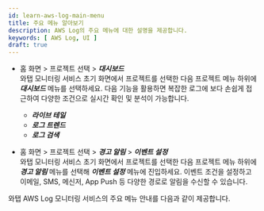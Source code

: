 ```yaml
---
id: learn-aws-log-main-menu
title: 주요 메뉴 알아보기
description: AWS Log의 주요 메뉴에 대한 설명을 제공합니다.
keywords: [ AWS Log, UI ]
draft: true
---
```


* 홈 화면 > 프로젝트 선택 > ***대시보드***  
  와탭 모니터링 서비스 초기 화면에서 프로젝트를 선택한 다음 프로젝트 메뉴 하위에 ***대시보드*** 메뉴를 선택하세요. 다음 기능을 활용하면 복잡한 로그에 보다 손쉽게 접근하여 다양한 조건으로 실시간 확인 및 분석이 가능합니다. 
  * ***라이브 테일***
  * ***로그 트렌드***
  * ***로그 검색***
  

* 홈 화면 > 프로젝트 선택 > ***경고 알림*** > ***이벤트 설정***  
  와탭 모니터링 서비스 초기 화면에서 프로젝트를 선택한 다음 프로젝트 메뉴 하위에 ***경고 알림*** 메뉴를 선택해 ***이벤트 설정*** 메뉴에 진입하세요. 이벤트 조건을 설정하고 이메일, SMS, 메신저, App Push 등 다양한 경로로 알림을 수신할 수 있습니다.

와탭 AWS Log 모니터링 서비스의 주요 메뉴 안내를 다음과 같이 제공합니다.


<DocCardList/>
